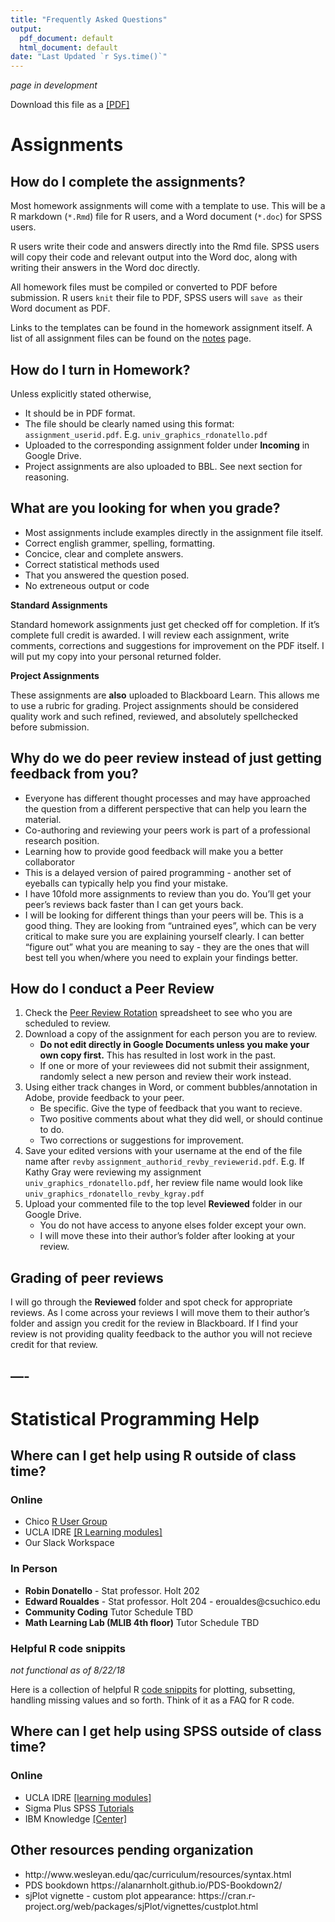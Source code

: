 ```yaml
---
title: "Frequently Asked Questions"
output:
  pdf_document: default
  html_document: default
date: "Last Updated `r Sys.time()`"
---
```


_page in development_

Download this file as a [[PDF]](faq.pdf)

# Assignments

## How do I complete the assignments? 

Most homework assignments will come with a template to use. This will be a R markdown (`*.Rmd`) file for R users, and a Word document (`*.doc`) for SPSS users. 

R users write their code and answers directly into the Rmd file. SPSS users will copy their code and relevant output into the Word doc, along with writing their answers in the Word doc directly. 

All homework files must be compiled or converted to PDF before submission. R users `knit` their file to PDF, SPSS users will `save as` their Word document as PDF. 

Links to the templates can be found in the homework assignment itself. A list of all assignment files can be found on the [notes](notes.html) page. 
    
    
## How do I turn in Homework?

Unless explicitly stated otherwise, 

* It should be in PDF format. 
* The file should be clearly named using this format: `assignment_userid.pdf`. E.g. `univ_graphics_rdonatello.pdf`
* Uploaded to the corresponding assignment folder under **Incoming** in Google Drive. 
* Project assignments are also uploaded to BBL. See next section for reasoning. 

## What are you looking for when you grade? 

* Most assignments include examples directly in the assignment file itself. 
* Correct english grammer, spelling, formatting. 
* Concice, clear and complete answers. 
* Correct statistical methods used
* That you answered the question posed. 
* No extreneous output or code

**Standard Assignments**

Standard homework assignments just get checked off for completion. If it's complete full credit is awarded. 
I will review each assignment, write comments, corrections and suggestions for improvement on the PDF itself. I will put my copy into your personal returned folder. 

**Project Assignments**

These assignments are **also** uploaded to Blackboard Learn. This allows me to use a rubric for grading. Project assignments should be considered quality work and such refined, reviewed, and absolutely spellchecked before submission. 


## Why do we do peer review instead of just getting feedback from you? 

* Everyone has different thought processes and may have approached the question from a different perspective that can help you learn the material. 
* Co-authoring and reviewing your peers work is part of a professional research position. 
* Learning how to provide good feedback will make you a better collaborator
* This is a delayed version of paired programming - another set of eyeballs can typically help you find your mistake. 
* I have 10fold more assignments to review than you do. You'll get your peer's reviews back faster than I can get yours back.
* I will be looking for different things than your peers will be. This is a good thing. They are looking from "untrained eyes", which can be very critical to make sure you are explaining yourself clearly. I can better "figure out" what you are meaning to say  - they are the ones that will best tell you when/where you need to explain your findings better. 


## How do I conduct a Peer Review

1. Check the [Peer Review Rotation](https://docs.google.com/spreadsheets/d/1hjRLCwf-5lZNX-6jPs75WvtTOp3sKmuh10eiKfL6lm0/edit?usp=sharing) spreadsheet to see who you are scheduled to review. 
2. Download a copy of the assignment for each person you are to review. 
    - **Do not edit directly in Google Documents unless you make your own copy first.** This has resulted in lost work in the past. 
    - If one or more of your reviewees did not submit their assignment, randomly select a new person and review their work instead. 
3. Using either track changes in Word, or comment bubbles/annotation in Adobe, provide feedback to your peer. 
    - Be specific. Give the type of feedback that you want to recieve. 
    - Two positive comments about what they did well, or should continue to do.
    - Two corrections or suggestions for improvement. 
4. Save your edited versions with your username at the end of the file name after `revby` `assignment_authorid_revby_reviewerid.pdf`. E.g. If Kathy Gray were reviewing my assignment `univ_graphics_rdonatello.pdf`, her review file name would look like `univ_graphics_rdonatello_revby_kgray.pdf`
5. Upload your commented file to the top level **Reviewed** folder in our Google Drive. 
    - You do not have access to anyone elses folder except your own. 
    - I will move these into their author's folder after looking at your review. 


## Grading of peer reviews

I will go through the **Reviewed** folder and spot check for appropriate reviews. As I come across your reviews I will move them to their author's folder and assign you credit for the review in Blackboard. If I find your review is not providing quality feedback to the author you will not recieve credit for that review. 

----
----

# Statistical Programming Help 

## Where can I get help using R outside of class time? 

### Online
* Chico [R User Group](https://groups.google.com/forum/#!forum/chico-rug)
* UCLA IDRE [[R Learning modules]](https://stats.idre.ucla.edu/r/modules/)
* Our Slack Workspace

### In Person
* **Robin Donatello** - Stat professor. Holt 202
* **Edward Roualdes** - Stat professor. Holt 204 - eroualdes@csuchico.edu
* **Community Coding** Tutor Schedule TBD
* **Math Learning Lab (MLIB 4th floor)** Tutor Schedule TBD
    
    
### Helpful R code snippits

_not functional as of 8/22/18_

Here is a collection of helpful R [code snippits](snippits.html) for plotting, subsetting, handling missing values and so forth. Think of it as a FAQ for R code. 


## Where can I get help using SPSS outside of class time? 

### Online
* UCLA IDRE [[learning modules]](https://stats.idre.ucla.edu/spss/modules/)
* Sigma Plus SPSS [Tutorials](https://www.spss-tutorials.com/basics/)
* IBM Knowledge [[Center]](https://www.ibm.com/support/knowledgecenter/en/SSLVMB_24.0.0/statistics_spsstut_project_ddita-gentopic1.html)


## Other resources pending organization

* http://www.wesleyan.edu/qac/curriculum/resources/syntax.html
* PDS bookdown https://alanarnholt.github.io/PDS-Bookdown2/ 
* sjPlot vignette - custom plot appearance: https://cran.r-project.org/web/packages/sjPlot/vignettes/custplot.html 
